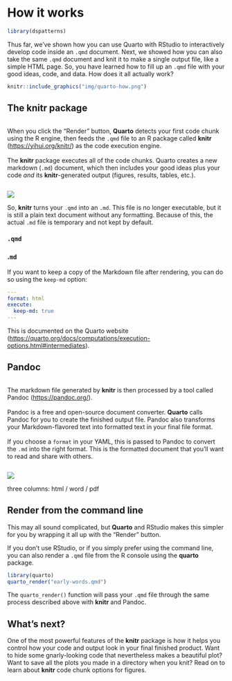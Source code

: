 # How it works

```r
library(dspatterns)
```

Thus far, we've shown how you can use Quarto with RStudio to interactively develop code inside an `.qmd` document. Next, we showed how you can also take the same `.qmd` document and knit it to make a single output file, like a simple HTML page. So, you have learned how to fill up an `.qmd` file with your good ideas, code, and data. How does it all actually work?

```r
knitr::include_graphics("img/quarto-how.png")
```


## The **knitr** package

::: {layout="[60,-5,35]"}

::: column
When you click the "Render" button, **Quarto** detects your first code chunk using the R engine, then feeds the `.qmd` file to an R package called **knitr** (<https://yihui.org/knitr/>) as the code execution engine. 
\
\
The **knitr** package executes all of the code chunks. Quarto creates a new markdown (`.md`) document, which then includes your good ideas plus your code *and* its **knitr**-generated output (figures, results, tables, etc.). 
:::

![](img/knitr.png)
:::



So, **knitr** turns your `.qmd` into an `.md`. This file is no longer executable, but it is still a plain text document without any formatting. Because of this, the actual `.md` file is temporary and not kept by default.

::: {layout="[50,50]"}
### `.qmd`

### .`md`
::: 


If you want to keep a copy of the Markdown file after rendering, you can do so using the `keep-md` option:

```yaml
---
format: html
execute:
  keep-md: true
---
```

This is documented on the Quarto website (<https://quarto.org/docs/computations/execution-options.html#intermediates>).

## Pandoc

::: {layout="[60,-5,35]"}


::: column
The markdown file generated by **knitr** is then processed by a tool called Pandoc (<https://pandoc.org/>).
\
\
Pandoc is a free and open-source document converter. **Quarto** calls Pandoc for you to create the finished output file. Pandoc also transforms your Markdown-flavored text into formatted text in your final file format.
\
\
If you choose a `format` in your YAML, this is passed to Pandoc to convert the `.md` into the right format. This is the formatted document that you'll want to read and share with others. 

:::

![](img/pandoc.png)

::: 


three columns: html / word / pdf

## Render from the command line

This may all sound complicated, but **Quarto** and RStudio makes this simpler for you by wrapping it all up with the "Render" button.

If you don't use RStudio, or if you simply prefer using the command line, you can also render a `.qmd` file from the R console using the **quarto** package.

```r
library(quarto)
quarto_render("early-words.qmd")
```

The `quarto_render()` function will pass your `.qmd` file through the same process described above with **knitr** and Pandoc.

## What's next?

One of the most powerful features of the **knitr** package is how it helps you control how your code and output look in your final finished product. Want to hide some gnarly-looking code that nevertheless makes a beautiful plot? Want to save all the plots you made in a directory when you knit? Read on to learn about **knitr** code chunk options for figures.

